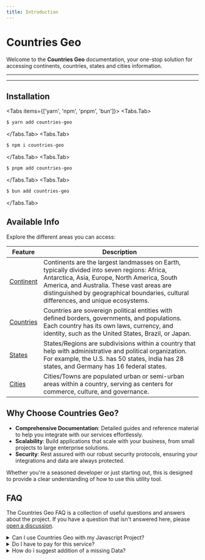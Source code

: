 ```yaml
---
title: Introduction
---
```




# Countries Geo

Welcome to the **Countries Geo** documentation, your one-stop solution for accessing continents, countries, states and cities information.

---

<UsageSample/>

---

## Installation
<Tabs items={['yarn', 'npm', 'pnpm', 'bun']}>
<Tabs.Tab>
```sh
$ yarn add countries-geo
```
</Tabs.Tab>
<Tabs.Tab>
```sh
$ npm i countries-geo
```
</Tabs.Tab>
<Tabs.Tab>
```sh
$ pnpm add countries-geo
```
</Tabs.Tab>
<Tabs.Tab>
```sh
$ bun add countries-geo
```
</Tabs.Tab>
</Tabs>

## Available Info

Explore the different areas you can access:

| Feature                               | Description                                                                                                                                                                                                                                                                                         |
| --------------------------------------| ----------------------------------------------------------------------------------------------------------------------------------------------                                                                                                                                                      |
| [Continent](/docs/continents)         | Continents are the largest landmasses on Earth, typically divided into seven regions: Africa, Antarctica, Asia, Europe, North America, South America, and Australia. These vast areas are distinguished by geographical boundaries, cultural differences, and unique ecosystems.                    |
| [Countries](/docs/countries)          | Countries are sovereign political entities with defined borders, governments, and populations. Each country has its own laws, currency, and identity, such as the United States, Brazil, or Japan.                                                                                                  |
| [States](/docs/states)                | States/Regions are subdivisions within a country that help with administrative and political organization. For example, the U.S. has 50 states, India has 28 states, and Germany has 16 federal states.                                                                                             |
| [Cities](/docs/cities)                | Cities/Towns are populated urban or semi-urban areas within a country, serving as centers for commerce, culture, and governance.                                                                                                                                                                    |


## Why Choose Countries Geo?

- **Comprehensive Documentation**: Detailed guides and reference material to help you integrate with our services effortlessly.
- **Scalability**: Build applications that scale with your business, from small projects to large enterprise solutions.
- **Security**: Rest assured with our robust security protocols, ensuring your integrations and data are always protected.

Whether you're a seasoned developer or just starting out, this is designed to provide a clear understanding of how to use this utility tool.

## FAQ

The Countries Geo FAQ is a collection of useful questions and answers about the
project. If you have a question that isn't answered here, please
[open a discussion](https://github.com/godfrednanaowusu/countries-geo/discussions).

<details>
    {/* prettier-ignore */}
    <summary>Can I use Countries Geo with my Javascript Project?</summary>
    Countries Geo would work on any javascript project so far as its node based.
</details>

<details>
    <summary>Do I have to pay for this service?</summary>
    Countries Geo is open-source and free to use for any kind of project:

    - There is currently no plan now or in the future to charge for this service.
    - Though a channel could be provided in the future for individuals or companies that would want to support with a donation

</details>

<details>
    {/* prettier-ignore */}
    <summary>How do i suggest addition of a missing Data?</summary>
    We encourage you to raise an issue with detail of the missing data for our consideration here [Issues](https://github.com/godfrednanaowusu/countries-geo/issues)

</details>
